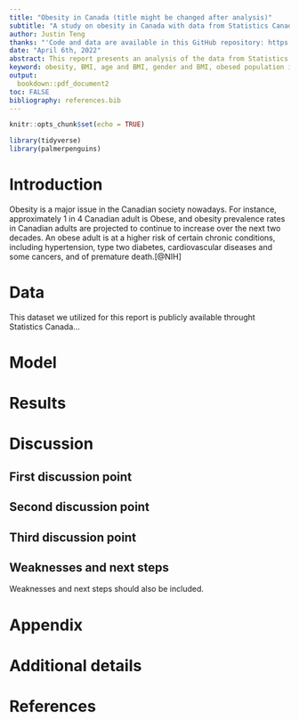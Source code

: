 ```yaml
---
title: "Obesity in Canada (title might be changed after analysis)"
subtitle: "A study on obesity in Canada with data from Statistics Canada"
author: Justin Teng   
thanks: "'Code and data are available in this GitHub repository: https://github.com/justinteng1999/Canadian_Adult_BMI"
date: "April 6th, 2022" 
abstract: This report presents an analysis of the data from Statistics Canada on the population of obesed people in Canada. This analysis focuses on the variables, suhc as States, Gender and Age in relation with Body Mass Index (BMI). The analysis is consisted of logistic regression performed with the statistical programming language R. The result we obtained from the paper will increase the awareness of obesity for certain groups of people,who have higher risk of being obesed. Morever, it can contribute to the development of medical solution for people who are suffering from obesity. 
keyword: obesity, BMI, age and BMI, gender and BMI, obesed population in Canada, Statistics Canada, 
output:
  bookdown::pdf_document2
toc: FALSE
bibliography: references.bib
---
```


```r
knitr::opts_chunk$set(echo = TRUE)

library(tidyverse)
library(palmerpenguins)
```

# Introduction

Obesity is a major issue in the Canadian society nowadays. For instance, approximately 1 in 4 Canadian adult is Obese, and obesity prevalence rates in Canadian adults are projected to continue to increase over the next two decades. An obese adult is at a higher risk of certain chronic conditions, including hypertension, type two diabetes, cardiovascular diseases and some cancers, and of premature death.[@NIH]


# Data

This dataset we utilized for this report is publicly available throught Statistics Canada... 



# Model


# Results

# Discussion

## First discussion point


## Second discussion point

## Third discussion point

## Weaknesses and next steps

Weaknesses and next steps should also be included.

\newpage

\appendix

# Appendix {-}


# Additional details


\newpage


# References


